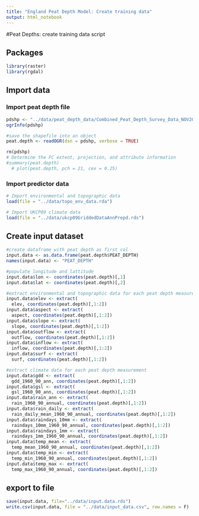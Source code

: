 ```yaml
---
title: "England Peat Depth Model: Create training data"
output: html_notebook
---
```


#Peat Depths: create training data script

## Packages 
```r
library(raster)
library(rgdal)
```

## Import data

### Import peat depth file
```r
pdshp <- "../data/peat_depth_data/Combined_Peat_Depth_Survey_Data_NOV2012_ALLDATA.shp"
ogrInfo(pdshp)

#save the shapefile into an object
peat.depth <- readOGR(dsn = pdshp, verbose = TRUE)

rm(pdshp)
# Determine the FC extent, projection, and attribute information
#summary(peat.depth)
  # plot(peat.depth, pch = 21, cex = 0.25)
```

### Import predictor data
```r
# Import environmental and topographic data
load(file = "../data/topo_env_data.rda")

# Import UKCP09 climate data
load(file = "../data/ukcp09GriddedDataAnnPrepd.rds")
```

## Create input dataset

```r
#create dataframe with peat depth as first col
input.data <- as.data.frame(peat.depth$PEAT_DEPTH)
names(input.data) <- "PEAT_DEPTH"

#populate longitude and lattitude
input.data$lon <- coordinates(peat.depth)[,1]
input.data$lat <- coordinates(peat.depth)[,2]

#extract environmental and topographic data for each peat depth measurement
input.data$elev <- extract(
  elev, coordinates(peat.depth)[,1:2])
input.data$aspect <- extract(
  aspect, coordinates(peat.depth)[,1:2])
input.data$slope <- extract(
  slope, coordinates(peat.depth)[,1:2])
input.data$outflow <- extract(
  outflow, coordinates(peat.depth)[,1:2])
input.data$inflow <- extract(
  inflow, coordinates(peat.depth)[,1:2])
input.data$surf <- extract(
  surf, coordinates(peat.depth)[,1:2])

#extract climate data for each peat depth measurement
input.data$gdd <- extract(
  gdd_1960_90_ann, coordinates(peat.depth)[,1:2])
input.data$gsl <- extract(
  gsl_1960_90_ann, coordinates(peat.depth)[,1:2])
input.data$rain_ann <- extract(
  rain_1960_90_annual, coordinates(peat.depth)[,1:2])
input.data$rain_daily <- extract(
  rain_daily_mean_1960_90_annual, coordinates(peat.depth)[,1:2])
input.data$raindays_10mm <- extract(
  raindays_10mm_1960_90_annual, coordinates(peat.depth)[,1:2])
input.data$raindays_1mm <- extract(
  raindays_1mm_1960_90_annual, coordinates(peat.depth)[,1:2])
input.data$temp_mean <- extract(
  temp_mean_1960_90_annual, coordinates(peat.depth)[,1:2])
input.data$temp_min <- extract(
  temp_min_1960_90_annual, coordinates(peat.depth)[,1:2])
input.data$temp_max <- extract(
  temp_max_1960_90_annual, coordinates(peat.depth)[,1:2])
```

## export to file

```r
save(input.data, file="../data/input.data.rds")
write.csv(input.data, file = "../data/input_data.csv", row.names = F)
```
